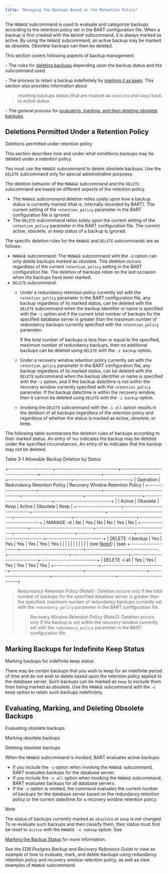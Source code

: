 ```yaml
---
title: "Managing the Backups Based on the Retention Policy"
---
```


The `MANAGE` subcommand is used to evaluate and categorize backups according to the retention policy set in the BART configuration file. When a backup is first created with the `BACKUP` subcommand, it is always marked as active. By using the `MANAGE` subcommand, an active backup may be marked as obsolete. Obsolete backups can then be deleted.

This section covers following aspects of backup management:

\- The rules for [deleting backups](deletions_permitted_under_retention_policy) depending upon the backup status and the subcommand used.

\- The process to retain a backup indefinitely by [marking it as keep](marking_backups_for_indefinite_keep_status). This section also provides information about

> resetting backups status (that are marked as `obsolete` and `keep`) back to active status.

\- The general process for [evaluating, marking, and then deleting obsolete backups](evaluating_marking_and_deleting_obsolete_backups).

## Deletions Permitted Under a Retention Policy

<div class="index">

Deletions permitted under retention policy

</div>

This section describes how and under what conditions backups may be deleted under a retention policy.

You must use the `MANAGE` subcommand to delete obsolete backups. Use the `DELETE` subcommand only for special administrative purposes.

The deletion behavior of the `MANAGE` subcommand and the `DELETE` subcommand are based on different aspects of the retention policy.

  - The `MANAGE` subcommand deletion relies solely upon how a backup status is currently marked (that is, internally recorded by BART). The current setting of the `retention_policy` parameter in the BART configuration file is ignored.
  - The `DELETE` subcommand relies solely upon the current setting of the `retention_policy` parameter in the BART configuration file. The current active, obsolete, or keep status of a backup is ignored.

The specific deletion rules for the `MANAGE` and `DELETE` subcommands are as follows:

  - `MANAGE` subcommand: The `MANAGE` subcommand with the `-d` option can only delete backups marked as obsolete. This deletion occurs regardless of the current `retention_policy` setting in the BART configuration file. The deletion of backups relies on the last occasion when the backups have been marked.
  - `DELETE` subcommand:
      - Under a redundancy retention policy currently set with the `retention_policy` parameter in the BART configuration file, any backup regardless of its marked status, can be deleted with the `DELETE` subcommand when the backup identifier or name is specified with the `-i` option and if the current total number of backups for the specified database server is greater than the maximum number of redundancy backups currently specified with the `retention_policy` parameter.
        
        If the total number of backups is less than or equal to the specified, maximum number of redundancy backups, then no additional backups can be deleted using `DELETE` with the `-i backup` option.
    
      - Under a recovery window retention policy currently set with the `retention_policy` parameter in the BART configuration file, any backup regardless of its marked status, can be deleted with the `DELETE` subcommand when the backup identifier or name is specified with the `-i` option, and if the backup date/time is not within the recovery window currently specified with the `retention_policy` parameter. If the backup date/time is within the recovery window, then it cannot be deleted using `DELETE` with the `-i backup` option.
    
      - Invoking the `DELETE` subcommand with the `-i all` option results in the deletion of all backups regardless of the retention policy and regardless of whether the status is marked as active, obsolete, or keep.

The following table summarizes the deletion rules of backups according to their marked status. An entry of `Yes` indicates the backup may be deleted under the specified circumstances. An entry of `No` indicates that the backup may not be deleted.

Table 3‑1 Allowable Backup Deletion by Status

\+----------------------+-------------------------------+------------------------------------+------------------------------+----------------------------+-------------------------------+----------------------------+ | Operation | Redundancy Retention Policy | Recovery Window Retention Policy | +----------------------+-------------------------------+------------------------------------+------------------------------+----------------------------+-------------------------------+----------------------------+ | | Active | Obsolete | Keep | Active | Obsolete | Keep | +----------------------+-------------------------------+------------------------------------+------------------------------+----------------------------+-------------------------------+----------------------------+ | MANAGE –d | No | Yes | No | No | Yes | No | +----------------------+-------------------------------+------------------------------------+------------------------------+----------------------------+-------------------------------+----------------------------+ | DELETE –i *backup* | Yes | Yes | Yes | Yes | Yes | Yes | | | | | | | | | | | (see [Note1](note1)) | (see +----------------------+-------------------------------+------------------------------------+------------------------------+----------------------------+-------------------------------+----------------------------+ | DELETE –i all | Yes | Yes | Yes | Yes | Yes | Yes | +----------------------+-------------------------------+------------------------------------+------------------------------+----------------------------+-------------------------------+----------------------------+

> Redundancy Retention Policy (Note1) : Deletion occurs only if the total number of backups for the specified database server is greater than the specified, maximum number of redundancy backups currently set with the `redundancy_policy` parameter in the BART configuration file.
> 
> > Recovery Window Retention Policy (Note2): Deletion occurs only if the backup is not within the recovery window currently set with the `redundancy_policy` parameter in the BART configuration file.

## Marking Backups for Indefinite Keep Status

<div class="index">

Marking backups for indefinite keep status

</div>

There may be certain backups that you wish to keep for an indefinite period of time and do not wish to delete based upon the retention policy applied to the database server. Such backups can be marked as `keep` to exclude them from being marked as obsolete. Use the `MANAGE` subcommand with the `-c` keep option to retain such backups indefinitely.

## Evaluating, Marking, and Deleting Obsolete Backups

<div class="index">

Evaluating obsolete backups

</div>

<div class="index">

Marking obsolete backups

</div>

<div class="index">

Deleting obsolete backups

</div>

When the `MANAGE` subcommand is invoked, BART evaluates active backups:

  - If you include the `-s` option when invoking the `MANAGE` subcommand, BART evaluates backups for the database server.
  - If you include the `-s all` option when invoking the `MANAGE` subcommand, BART evaluates backups for all database servers.
  - If the `-s` option is omitted, the command evaluates the current number of backups for the database server based on the redundancy retention policy or the current date/time for a recovery window retention policy.

<div class="note">

<div class="title">

Note

</div>

The status of backups currently marked as `obsolete` or `keep` is not changed. To re-evaluate such backups and then classify them, their status must first be reset to `active` with the `MANAGE -c nokeep` option. See

</div>

[Marking the Backup Status](marking_the_backup_status) for more information.

See the *EDB Postgres Backup and Recovery Reference Guide* to view an example of how to evaluate, mark, and delete backups using redundancy retention policy and recovery window retention policy, as well as view examples of `MANAGE` subcommand.
